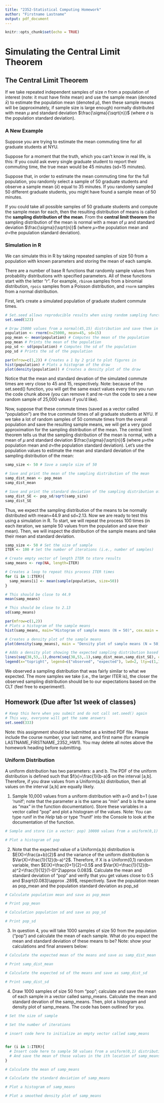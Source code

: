 ```yaml
---
title: "2352-Statistical Computing Homework"
author: "Firstname Lastname"
output: pdf_document
---
```


```r
knitr::opts_chunk$set(echo = TRUE)
```

# Simulating the Central Limit Theorem

## The Central Limit Theorem
If we take repeated independent samples of size $n$ from a population of interest (note: it must have finite mean) and use the sample mean (denoted $\bar{x}$) to estimate the population mean (denoted $\mu$), then these sample means will be (approximately, if sample size is large enough) normally distributed with mean $\mu$ and standard deviation $\frac{\sigma}{\sqrt{n}}$ (where $\sigma$ is the population standard deviation).     

### A New Example  
Suppose you are trying to estimate the mean commuting time for all graduate students at NYU. 

Suppose for a moment that the truth, which you can't know in real life, is this: If you could ask every single graduate student to report their commuting time, the true mean would be 45 minutes (sd=15 minutes). 

Suppose that, in order to estimate the mean commuting time for the full population, you randomly select a sample of 50 graduate students and observe a sample mean ($\bar{x}$) equal to 35 minutes. If you randomly sampled 50 different graduate students, you might have found a sample mean of 50 minutes. 

If you could take all possible samples of 50 graduate students and compute the sample mean for each, then the resulting distribution of means is called the **sampling distribution of the mean**. From the **central limit theorem** the sampling distribution of the mean is normal with a mean of $\mu$ and standard deviation $\frac{\sigma}{\sqrt{n}}$ (where $\mu$=the population mean and $\sigma$=the population standard deviation). 


### Simulation in R
We can simulate this in R by taking repeated samples of size 50 from a population with known parameters and storing the mean of each sample. 

There are a number of base R functions that randomly sample values from probability distributions with specified parameters. All of these functions start with the letter "r". For example, `rbinom` samples from a binomial distribution, `rpois` samples from a Poisson distribution, and `rnorm` samples from a normal distribution.     

First, let's create a simulated population of graduate student commute times.   
```r
# Set.seed allows reproducible results when using random sampling functions 
set.seed(123)

# Draw 25000 values from a normal(45,15) distribution and save them in a vector: population
population <- rnorm(n=25000, mean=45, sd=15) 
pop_mean <- mean(population) # Computes the mean of the population
pop_mean # Prints the mean of the population
pop_sd <- sd(population) # Computes the sd of the population
pop_sd # Prints the sd of the population

par(mfrow=c(1,2)) # Creates a 1 by 2 grid to plot figures in 
hist(population) # Plots a histogram of the draw
plot(density(population)) # Creates a density plot of the draw
```
      
Notice that the mean and standard devation of the simulated commute times are very close to 45 and 15, respectively. Note: because of the set.seed() function, you will get the same exact values every time you run the code chunk above (you can remove it and re-run the code to see a new random sample of 25,000 values if you'd like).   

Now, suppose that these commute times (saved as a vector called "population") are the true commute times of all graduate students at NYU. If we take a lot of random samples of 50 commute times from the overall population and save the resulting sample means, we will get a very good approximation for the sampling distribution of the mean. The central limit theorem tells us that the sampling distribution of the mean is normal, with a mean of $\mu$ and standard deviation $\frac{\sigma}{\sqrt{n}}$ (where $\mu$=the population mean and $\sigma$=the population standard deviation). Let's use the population values to estimate the mean and standard deviation of the sampling distribution of the mean:   

```r
samp_size <- 50 # Save a sample size of 50

# Save and print the mean of the sampling distribution of the mean
samp_dist_mean <- pop_mean
samp_dist_mean

# Save and print the standard deviation of the sampling distribution of the mean
samp_dist_SE <- pop_sd/sqrt(samp_size)
samp_dist_SE
```


Thus, we expect the sampling distribution of the means to be normally distributed with mean=44.9 and sd=2.13. Now we are ready to test this using a simulation in R. To start, we will repeat the process 100 times (in each iteration, we sample 50 values from the population and save their mean). Then, we will inspect the distribution of the sample means and take their mean and standard deviation.   

```r
samp_size <- 50 # Set the size of sample
ITER <- 100 # Set the number of iterations (i.e., number of samples)

# Create empty vector of length ITER to store results 
samp_means <- rep(NA, length=ITER)

# Creates a loop to repeat this process ITER times
for (i in 1:ITER){
  samp_means[i] <- mean(sample(population, size=50))
}

# This should be close to 44.9
mean(samp_means)

# This should be close to 2.13
sd(samp_means)

par(mfrow=c(1,2))
# Plots a histogram of the sample means
hist(samp_means, main="Histogram of sample means (N = 50)", cex.main = 0.8)

# Creates a density plot of the sample means 
plot(density(samp_means), main = "Density plot of sample means (N = 50)", cex.main = 0.8)

# Adds a density plot showing the expected sampling distribution based on CLT
lines(seq(38,53,.1),dnorm(seq(38,53,.1),samp_dist_mean,samp_dist_SE), col=2)
legend(x="topright", legend=c("observed", "expected"), lwd=2, lty=c(1,1),col=c(1,2), cex= 0.6) 
```
    
We observed a sampling distribution that was fairly similar to what we expected. The more samples we take (i.e., the larger ITER is), the closer the observed sampling distribution should be to our expectations based on the CLT (feel free to experiment!). 

## Homework (Due after 1st week of classes)  
```r
# Keep this here when you submit and do not call set.seed() again 
# This way, everyone will get the same answers
set.seed(333)
```
  

Note: this assignment should be submitted as a knitted PDF file. Please include the course number, your last name, and first name (for example LASTNAME_FIRSTNAME_2352_HW1). You may delete all notes above the homework heading before submitting. 

### Uniform Distribution
A uniform distribution has two parameters: a and b. The PDF of the uniform distribution is defined such that $f(x)=\frac{1}{b-a}$ on the interval [a,b]. Therefore, if you draw values from a Uniform(a,b) distribution, then all values on the interval [a,b] are equally likely.   

1. Sample 10,000 values from a uniform distribution with a=0 and b=1 (use 'runif'; note that the parameter a is the same as "min" and b is the same as "max" in the function documentation). Store these variables in a vector called "pop" and plot a histogram of the values. Note: You can type runif in the *Help* tab or type '?runif' into the Console to look at the documentation of the function.
```r
# Sample and store (in a vector: pop) 10000 values from a uniform(0,1) distribution

# Plot a histogram of pop

```
   
2. Note that the expected value of a Uniform(a,b) distribution is $E(X)=\frac{a+b}{2}$ and the variance of the uniform distribution is $Var(X)=\frac{1}{12}(b-a)^2$. Therefore, if X is a Uniform(0,1) random variable, then $E(X)=\frac{0+1}{2}=0.5$ and $Var(X)=\frac{1}{12}(b-a)^2=\frac{1}{12}(1-0)^2\approx 0.083$. Calculate the mean and standard deviation of "pop" and verify that you get values close to $0.5$ and $\sqrt{0.083}\approx .289$, respectively. Save the population mean as pop_mean and the population standard deviation as pop_sd    
```r
# Calculate population mean and save as pop_mean

# Print pop_mean  

# Calculation population sd and save as pop_sd

# Print pop_sd

```  
    
3. In question 4, you will take 1000 samples of size 50 from the population ("pop") and calculate the mean of each sample. What do you expect the mean and standard deviation of these means to be? Note: show your calculations and final answers below:  
```r
# Calculate the expected mean of the means and save as samp_dist_mean

# Print samp_dist_mean  

# Calculate the expected sd of the means and save as samp_dist_sd

# Print samp_dist_sd  

```  

   
4. Draw 1000 samples of size 50 from "pop"; calculate and save the mean of each sample in a vector called samp_means. Calculate the mean and standard devation of the samp_means. Then, plot a histogram and density plot of samp_means. The code has been outlined for you.   
```r
# Set the size of sample 
 
# Set the number of iterations  

# insert code here to initialize an empty vector called samp_means


for (i in 1:ITER){
  # Insert code here to sample 50 values from a uniform(0,1) distribution
  # And save the mean of those values in the ith location of samp_means
}

# Calculate the mean of samp_means

# Calculate the standard deviation of samp_means

# Plot a histogram of samp_means

# Plot a smoothed density plot of samp_means  

```
   
  

